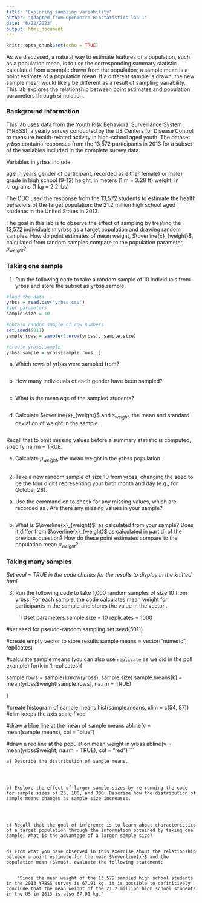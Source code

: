 ```yaml
---
title: "Exploring sampling variability"
author: "Adapted from OpenIntro Biostatistics lab 1"
date: "6/22/2023"
output: html_document
---
```


```r
knitr::opts_chunk$set(echo = TRUE)
```

As we discussed, a natural way to estimate features of a population, such as a population mean, is to use the corresponding summary statistic calculated from a sample drawn from the population; a sample mean is a point estimate of a population mean. If a different sample is drawn, the new sample mean would likely be different as a result of sampling variability. This lab explores the relationship between point estimates and population parameters through simulation.

### Background information

This lab uses data from the Youth Risk Behavioral Surveillance System (YRBSS), a yearly survey conducted by the US Centers for Disease Control to measure health-related activity in high-school aged youth. The dataset *yrbss* contains responses from the 13,572 participants in 2013 for a subset of the variables included in the complete survey data.

Variables in yrbss include:

age in years
gender of participant, recorded as either female} or male}
grade in high school (9-12)
height, in meters (1 m = 3.28 ft)
weight, in kilograms (1 kg = 2.2 lbs)

The CDC used the response from the 13,572 students to estimate the health behaviors of the target population: the 21.2 million high school aged students in the United States in 2013.

The goal in this lab is to observe the effect of sampling by treating the 13,572 individuals in yrbss as a target population and drawing random samples. How do point estimates of mean weight, $\overline{x}_{weight}$, calculated from random samples compare to the population parameter, $\mu_{weight}$?


### Taking one sample

1. Run the following code to take a random sample of 10 individuals from yrbss and store the subset as yrbss.sample.


```r
#load the data
yrbss = read.csv('yrbss.csv')
#set parameters
sample.size = 10

#obtain random sample of row numbers
set.seed(5011)
sample.rows = sample(1:nrow(yrbss), sample.size)

#create yrbss.sample
yrbss.sample = yrbss[sample.rows, ]
```

a) Which rows of yrbss were sampled from?
    
```r

```
    
    
b) How many individuals of each gender have been sampled?
    
```r

```

    
c) What is the mean age of the sampled students?
    
```r

```
    

    
d) Calculate $\overline{x}_{weight}$ and $s_{weight}$, the mean and standard deviation of weight in the sample.
    
```r

```

Recall that to omit missing values before a summary statistic is computed, specify na.rm = TRUE.

    
e) Calculate $\mu_{weight}$, the mean weight in the yrbss population.
    
```r

```

    
2. Take a new random sample of size 10 from yrbss, changing the seed to be the four digits representing your birth month and day (e.g., \texttt{1028} for October 28).

a) Use the \texttt{summary()} command on \texttt{weight} to check for any missing values, which are recorded as \texttt{NA}. Are there any missing values in your sample?
    
```r

```

    
b) What is $\overline{x}_{weight}$, as calculated from your sample? Does it differ from $\overline{x}_{weight}$ as calculated in part d) of the previous question? How do these point estimates compare to the population mean $\mu_{weight}$?



### Taking many samples


*Set eval = TRUE in the code chunks for the results to display in the knitted html*

3. Run the following code to take 1,000 random samples of size 10 from yrbss. For each sample, the code calculates mean weight for participants in the sample and stores the value in the vector \texttt{sample.means}.

    ```r
#set parameters
sample.size = 10
replicates = 1000

#set seed for pseudo-random sampling
set.seed(5011)

#create empty vector to store results
sample.means = vector("numeric", replicates)

#calculate sample means  (you can also use `replicate` as we did in the poll example)
for(k in 1:replicates){
  
  sample.rows = sample(1:nrow(yrbss), sample.size)
  sample.means[k] = mean(yrbss$weight[sample.rows], na.rm = TRUE)
  
}

#create histogram of sample means
hist(sample.means, xlim = c(54, 87)) #xlim keeps the axis scale fixed

#draw a blue line at the mean of sample means
abline(v = mean(sample.means), col = "blue")

#draw a red line at the population mean weight in yrbss
abline(v = mean(yrbss$weight, na.rm = TRUE), col = "red")
```

    a) Describe the distribution of sample means.
    
    
    
    
    b) Explore the effect of larger sample sizes by re-running the code for sample sizes of 25, 100, and 300. Describe how the distribution of sample means changes as sample size increases.
    
    
    
    
    c) Recall that the goal of inference is to learn about characteristics of a target population through the information obtained by taking one sample. What is the advantage of a larger sample size?
    
    
    d) From what you have observed in this exercise about the relationship between a point estimate for the mean $\overline{x}$ and the population mean ($\mu$), evaluate the following statement:
    
    
        "Since the mean weight of the 13,572 sampled high school students in the 2013 YRBSS survey is 67.91 kg, it is possible to definitively conclude that the mean weight of the 21.2 million high school students in the US in 2013 is also 67.91 kg."
        
        
        
        
